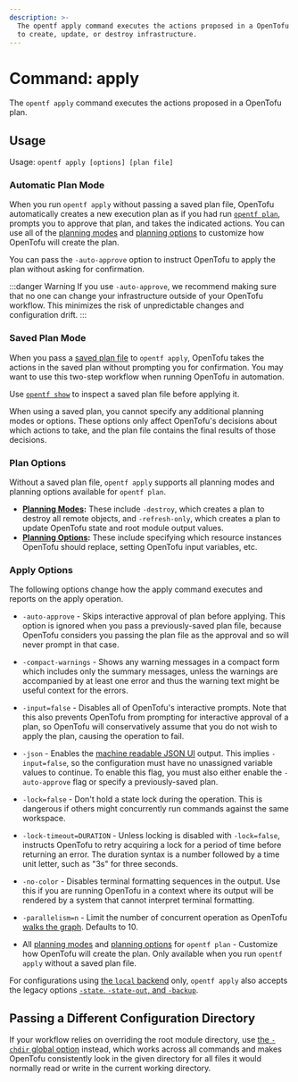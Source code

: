 ```yaml
---
description: >-
  The opentf apply command executes the actions proposed in a OpenTofu plan
  to create, update, or destroy infrastructure.
---
```


# Command: apply

The `opentf apply` command executes the actions proposed in a OpenTofu
plan.

## Usage

Usage: `opentf apply [options] [plan file]`



### Automatic Plan Mode

When you run `opentf apply` without passing a saved plan file, OpenTofu automatically creates a new execution plan as if you had run [`opentf plan`](/docs/cli/commands/plan), prompts you to approve that plan, and takes the indicated actions. You can use all of the [planning modes](/docs/cli/commands/plan#planning-modes) and
[planning options](/docs/cli/commands/plan#planning-options) to customize how OpenTofu will create the plan.

You can pass the `-auto-approve` option to instruct OpenTofu to apply the plan without asking for confirmation.

:::danger Warning
If you use `-auto-approve`, we recommend making sure that no one can change your infrastructure outside of your OpenTofu workflow. This minimizes the risk of unpredictable changes and configuration drift.
:::

### Saved Plan Mode

When you pass a [saved plan file](/docs/cli/commands/plan#out-filename) to `opentf apply`, OpenTofu takes the actions in the saved plan without prompting you for confirmation. You may want to use this two-step workflow when running OpenTofu in automation.

Use [`opentf show`](/docs/cli/commands/show) to inspect a saved plan file before applying it.

When using a saved plan, you cannot specify any additional planning modes or options. These options only affect OpenTofu's decisions about which
actions to take, and the plan file contains the final results of those
decisions.

### Plan Options

Without a saved plan file, `opentf apply` supports all planning modes and planning options available for `opentf plan`.

- **[Planning Modes](/docs/cli/commands/plan#planning-modes):** These include `-destroy`, which creates a plan to destroy all remote objects, and `-refresh-only`, which creates a plan to update OpenTofu state and root module output values.
- **[Planning Options](/docs/cli/commands/plan#planning-options):** These include specifying which resource instances OpenTofu should replace, setting OpenTofu input variables, etc.

### Apply Options

The following options change how the apply command executes and reports on the apply operation.

- `-auto-approve` - Skips interactive approval of plan before applying. This
  option is ignored when you pass a previously-saved plan file, because
  OpenTofu considers you passing the plan file as the approval and so
  will never prompt in that case.

- `-compact-warnings` - Shows any warning messages in a compact form which
  includes only the summary messages, unless the warnings are accompanied by
  at least one error and thus the warning text might be useful context for
  the errors.

- `-input=false` - Disables all of OpenTofu's interactive prompts. Note that
  this also prevents OpenTofu from prompting for interactive approval of a
  plan, so OpenTofu will conservatively assume that you do not wish to
  apply the plan, causing the operation to fail.

- `-json` - Enables the [machine readable JSON UI][machine-readable-ui] output.
  This implies `-input=false`, so the configuration must have no unassigned
  variable values to continue. To enable this flag, you must also either enable
  the `-auto-approve` flag or specify a previously-saved plan.

  [machine-readable-ui]: /docs/internals/machine-readable-ui

- `-lock=false` - Don't hold a state lock during the operation. This is
  dangerous if others might concurrently run commands against the same
  workspace.

- `-lock-timeout=DURATION` - Unless locking is disabled with `-lock=false`,
  instructs OpenTofu to retry acquiring a lock for a period of time before
  returning an error. The duration syntax is a number followed by a time
  unit letter, such as "3s" for three seconds.

- `-no-color` - Disables terminal formatting sequences in the output. Use this
  if you are running OpenTofu in a context where its output will be
  rendered by a system that cannot interpret terminal formatting.

- `-parallelism=n` - Limit the number of concurrent operation as OpenTofu
  [walks the graph](/docs/internals/graph#walking-the-graph). Defaults to
  10\.

- All [planning modes](/docs/cli/commands/plan#planning-modes) and
[planning options](/docs/cli/commands/plan#planning-options) for
`opentf plan` - Customize how OpenTofu will create the plan. Only available when you run `opentf apply` without a saved plan file.

For configurations using
[the `local` backend](/docs/language/settings/backends/local) only,
`opentf apply` also accepts the legacy options
[`-state`, `-state-out`, and `-backup`](/docs/language/settings/backends/local#command-line-arguments).

## Passing a Different Configuration Directory

If your workflow relies on overriding the root module directory, use
[the `-chdir` global option](/docs/cli/commands#switching-working-directory-with-chdir)
instead, which works across all commands and makes OpenTofu consistently look
in the given directory for all files it would normally read or write in the
current working directory.
